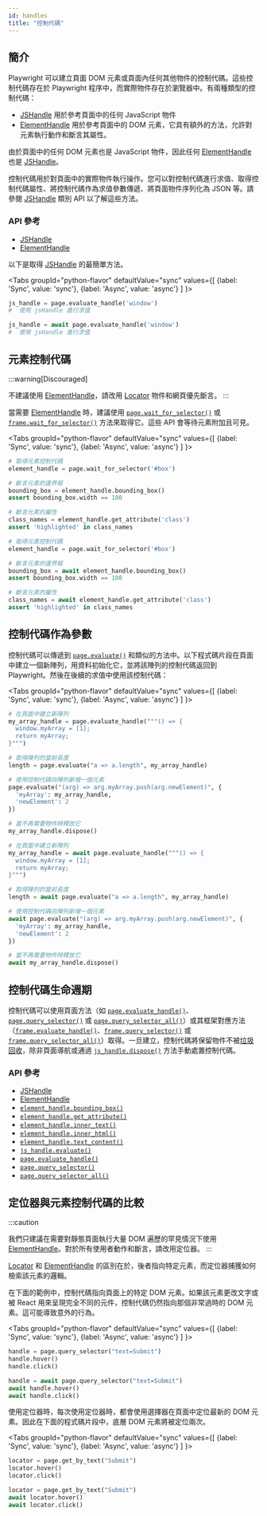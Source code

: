 ```yaml
---
id: handles
title: "控制代碼"
---
```


## 簡介

Playwright 可以建立頁面 DOM 元素或頁面內任何其他物件的控制代碼。這些控制代碼存在於 Playwright 程序中，而實際物件存在於瀏覽器中。有兩種類型的控制代碼：
- [JSHandle] 用於參考頁面中的任何 JavaScript 物件
- [ElementHandle] 用於參考頁面中的 DOM 元素，它具有額外的方法，允許對元素執行動作和斷言其屬性。

由於頁面中的任何 DOM 元素也是 JavaScript 物件，因此任何 [ElementHandle] 也是 [JSHandle]。

控制代碼用於對頁面中的實際物件執行操作。您可以對控制代碼進行求值、取得控制代碼屬性、將控制代碼作為求值參數傳遞、將頁面物件序列化為 JSON 等。請參閱 [JSHandle] 類別 API 以了解這些方法。

### API 參考
- [JSHandle]
- [ElementHandle]

以下是取得 [JSHandle] 的最簡單方法。

<Tabs
  groupId="python-flavor"
  defaultValue="sync"
  values={[
    {label: 'Sync', value: 'sync'},
    {label: 'Async', value: 'async'}
  ]
}>
<TabItem value="sync">

```py
js_handle = page.evaluate_handle('window')
#  使用 jsHandle 進行求值
```

</TabItem>
<TabItem value="async">

```py
js_handle = await page.evaluate_handle('window')
#  使用 jsHandle 進行求值
```

</TabItem>
</Tabs>

## 元素控制代碼

:::warning[Discouraged]

不建議使用 [ElementHandle]，請改用 [Locator] 物件和網頁優先斷言。
:::

當需要 [ElementHandle] 時，建議使用 [`page.wait_for_selector()`](/api/class-page.mdx#page-wait-for-selector) 或 [`frame.wait_for_selector()`](/api/class-frame.mdx#frame-wait-for-selector) 方法來取得它。這些 API 會等待元素附加且可見。

<Tabs
  groupId="python-flavor"
  defaultValue="sync"
  values={[
    {label: 'Sync', value: 'sync'},
    {label: 'Async', value: 'async'}
  ]
}>
<TabItem value="sync">

```py
# 取得元素控制代碼
element_handle = page.wait_for_selector('#box')

# 斷言元素的邊界框
bounding_box = element_handle.bounding_box()
assert bounding_box.width == 100

# 斷言元素的屬性
class_names = element_handle.get_attribute('class')
assert 'highlighted' in class_names
```

</TabItem>
<TabItem value="async">

```py
# 取得元素控制代碼
element_handle = page.wait_for_selector('#box')

# 斷言元素的邊界框
bounding_box = await element_handle.bounding_box()
assert bounding_box.width == 100

# 斷言元素的屬性
class_names = await element_handle.get_attribute('class')
assert 'highlighted' in class_names
```

</TabItem>
</Tabs>

## 控制代碼作為參數

控制代碼可以傳遞到 [`page.evaluate()`](/api/class-page.mdx#page-evaluate) 和類似的方法中。以下程式碼片段在頁面中建立一個新陣列，用資料初始化它，並將該陣列的控制代碼返回到 Playwright。然後在後續的求值中使用該控制代碼：

<Tabs
  groupId="python-flavor"
  defaultValue="sync"
  values={[
    {label: 'Sync', value: 'sync'},
    {label: 'Async', value: 'async'}
  ]
}>
<TabItem value="sync">

```py
# 在頁面中建立新陣列
my_array_handle = page.evaluate_handle("""() => {
  window.myArray = [1];
  return myArray;
}""")

# 取得陣列的當前長度
length = page.evaluate("a => a.length", my_array_handle)

# 使用控制代碼向陣列新增一個元素
page.evaluate("(arg) => arg.myArray.push(arg.newElement)", {
  'myArray': my_array_handle,
  'newElement': 2
})

# 當不再需要物件時釋放它
my_array_handle.dispose()
```

</TabItem>
<TabItem value="async">

```py
# 在頁面中建立新陣列
my_array_handle = await page.evaluate_handle("""() => {
  window.myArray = [1];
  return myArray;
}""")

# 取得陣列的當前長度
length = await page.evaluate("a => a.length", my_array_handle)

# 使用控制代碼向陣列新增一個元素
await page.evaluate("(arg) => arg.myArray.push(arg.newElement)", {
  'myArray': my_array_handle,
  'newElement': 2
})

# 當不再需要物件時釋放它
await my_array_handle.dispose()
```

</TabItem>
</Tabs>

## 控制代碼生命週期

控制代碼可以使用頁面方法（如 [`page.evaluate_handle()`](/api/class-page.mdx#page-evaluate-handle)、[`page.query_selector()`](/api/class-page.mdx#page-query-selector) 或 [`page.query_selector_all()`](/api/class-page.mdx#page-query-selector-all)）或其框架對應方法（[`frame.evaluate_handle()`](/api/class-frame.mdx#frame-evaluate-handle)、[`frame.query_selector()`](/api/class-frame.mdx#frame-query-selector) 或 [`frame.query_selector_all()`](/api/class-frame.mdx#frame-query-selector-all)）取得。一旦建立，控制代碼將保留物件不被[垃圾回收](https://developer.mozilla.org/en-US/docs/Web/JavaScript/Memory_Management)，除非頁面導航或通過 [`js_handle.dispose()`](/api/class-jshandle.mdx#js-handle-dispose) 方法手動處置控制代碼。

### API 參考
- [JSHandle]
- [ElementHandle]
- [`element_handle.bounding_box()`](/api/class-elementhandle.mdx#element-handle-bounding-box)
- [`element_handle.get_attribute()`](/api/class-elementhandle.mdx#element-handle-get-attribute)
- [`element_handle.inner_text()`](/api/class-elementhandle.mdx#element-handle-inner-text)
- [`element_handle.inner_html()`](/api/class-elementhandle.mdx#element-handle-inner-html)
- [`element_handle.text_content()`](/api/class-elementhandle.mdx#element-handle-text-content)
- [`js_handle.evaluate()`](/api/class-jshandle.mdx#js-handle-evaluate)
- [`page.evaluate_handle()`](/api/class-page.mdx#page-evaluate-handle)
- [`page.query_selector()`](/api/class-page.mdx#page-query-selector)
- [`page.query_selector_all()`](/api/class-page.mdx#page-query-selector-all)

## 定位器與元素控制代碼的比較

:::caution

我們只建議在需要對靜態頁面執行大量 DOM 遍歷的罕見情況下使用 [ElementHandle]。對於所有使用者動作和斷言，請改用定位器。
:::

[Locator] 和 [ElementHandle] 的區別在於，後者指向特定元素，而定位器捕獲如何檢索該元素的邏輯。

在下面的範例中，控制代碼指向頁面上的特定 DOM 元素。如果該元素更改文字或被 React 用來呈現完全不同的元件，控制代碼仍然指向那個非常過時的 DOM 元素。這可能導致意外的行為。

<Tabs
  groupId="python-flavor"
  defaultValue="sync"
  values={[
    {label: 'Sync', value: 'sync'},
    {label: 'Async', value: 'async'}
  ]
}>
<TabItem value="sync">

```py
handle = page.query_selector("text=Submit")
handle.hover()
handle.click()
```

</TabItem>
<TabItem value="async">

```py
handle = await page.query_selector("text=Submit")
await handle.hover()
await handle.click()
```

</TabItem>
</Tabs>

使用定位器時，每次使用定位器時，都會使用選擇器在頁面中定位最新的 DOM 元素。因此在下面的程式碼片段中，底層 DOM 元素將被定位兩次。

<Tabs
  groupId="python-flavor"
  defaultValue="sync"
  values={[
    {label: 'Sync', value: 'sync'},
    {label: 'Async', value: 'async'}
  ]
}>
<TabItem value="sync">

```py
locator = page.get_by_text("Submit")
locator.hover()
locator.click()
```

</TabItem>
<TabItem value="async">

```py
locator = page.get_by_text("Submit")
await locator.hover()
await locator.click()
```

</TabItem>
</Tabs>


[Accessibility]: /api/class-accessibility.mdx "Accessibility"
[APIRequest]: /api/class-apirequest.mdx "APIRequest"
[APIRequestContext]: /api/class-apirequestcontext.mdx "APIRequestContext"
[APIResponse]: /api/class-apiresponse.mdx "APIResponse"
[APIResponseAssertions]: /api/class-apiresponseassertions.mdx "APIResponseAssertions"
[Browser]: /api/class-browser.mdx "Browser"
[BrowserContext]: /api/class-browsercontext.mdx "BrowserContext"
[BrowserType]: /api/class-browsertype.mdx "BrowserType"
[CDPSession]: /api/class-cdpsession.mdx "CDPSession"
[Clock]: /api/class-clock.mdx "Clock"
[ConsoleMessage]: /api/class-consolemessage.mdx "ConsoleMessage"
[Dialog]: /api/class-dialog.mdx "Dialog"
[Download]: /api/class-download.mdx "Download"
[ElementHandle]: /api/class-elementhandle.mdx "ElementHandle"
[Error]: /api/class-error.mdx "Error"
[FileChooser]: /api/class-filechooser.mdx "FileChooser"
[Frame]: /api/class-frame.mdx "Frame"
[FrameLocator]: /api/class-framelocator.mdx "FrameLocator"
[JSHandle]: /api/class-jshandle.mdx "JSHandle"
[Keyboard]: /api/class-keyboard.mdx "Keyboard"
[Locator]: /api/class-locator.mdx "Locator"
[LocatorAssertions]: /api/class-locatorassertions.mdx "LocatorAssertions"
[Mouse]: /api/class-mouse.mdx "Mouse"
[Page]: /api/class-page.mdx "Page"
[PageAssertions]: /api/class-pageassertions.mdx "PageAssertions"
[Playwright]: /api/class-playwright.mdx "Playwright"
[Request]: /api/class-request.mdx "Request"
[Response]: /api/class-response.mdx "Response"
[Route]: /api/class-route.mdx "Route"
[Selectors]: /api/class-selectors.mdx "Selectors"
[TimeoutError]: /api/class-timeouterror.mdx "TimeoutError"
[Touchscreen]: /api/class-touchscreen.mdx "Touchscreen"
[Tracing]: /api/class-tracing.mdx "Tracing"
[Video]: /api/class-video.mdx "Video"
[WebError]: /api/class-weberror.mdx "WebError"
[WebSocket]: /api/class-websocket.mdx "WebSocket"
[WebSocketRoute]: /api/class-websocketroute.mdx "WebSocketRoute"
[Worker]: /api/class-worker.mdx "Worker"
[Element]: https://developer.mozilla.org/en-US/docs/Web/API/element "Element"
[EvaluationArgument]: /evaluating.mdx#evaluation-argument "EvaluationArgument"
[Promise]: https://developer.mozilla.org/en-US/docs/Web/JavaScript/Reference/Global_Objects/Promise "Promise"
[iterator]: https://developer.mozilla.org/en-US/docs/Web/JavaScript/Reference/Iteration_protocols "Iterator"
[origin]: https://developer.mozilla.org/en-US/docs/Glossary/Origin "Origin"
[selector]: https://developer.mozilla.org/en-US/docs/Web/CSS/CSS_Selectors "selector"
[Serializable]: https://developer.mozilla.org/en-US/docs/Web/JavaScript/Reference/Global_Objects/JSON/stringify#Description "Serializable"
[UIEvent.detail]: https://developer.mozilla.org/en-US/docs/Web/API/UIEvent/detail "UIEvent.detail"
[UnixTime]: https://en.wikipedia.org/wiki/Unix_time "Unix Time"
[xpath]: https://developer.mozilla.org/en-US/docs/Web/XPath "xpath"

[Any]: https://docs.python.org/3/library/typing.html#typing.Any "Any"
[bool]: https://docs.python.org/3/library/stdtypes.html "bool"
[bytes]: https://docs.python.org/3/library/stdtypes.html#bytes "bytes"
[Callable]: https://docs.python.org/3/library/typing.html#typing.Callable "Callable"
[EventContextManager]: https://docs.python.org/3/reference/datamodel.html#context-managers "Event context manager"
[EventEmitter]: https://pyee.readthedocs.io/en/latest/#pyee.BaseEventEmitter "EventEmitter"
[Exception]: https://docs.python.org/3/library/exceptions.html#Exception "Exception"
[Dict]: https://docs.python.org/3/library/typing.html#typing.Dict "Dict"
[float]: https://docs.python.org/3/library/stdtypes.html#numeric-types-int-float-complex "float"
[int]: https://docs.python.org/3/library/stdtypes.html#numeric-types-int-float-complex "int"
[List]: https://docs.python.org/3/library/typing.html#typing.List "List"
[NoneType]: https://docs.python.org/3/library/constants.html#None "None"
[Pattern]: https://docs.python.org/3/library/re.html "Pattern"
[URL]: https://en.wikipedia.org/wiki/URL "URL"
[pathlib.Path]: https://realpython.com/python-pathlib/ "pathlib.Path"
[str]: https://docs.python.org/3/library/stdtypes.html#text-sequence-type-str "str"
[Union]: https://docs.python.org/3/library/typing.html#typing.Union "Union"
[datetime]: https://docs.python.org/3/library/datetime.html#datetime.datetime "datetime"

[all available image tags]: https://mcr.microsoft.com/en-us/product/playwright/python/about "all available image tags"
[Microsoft Artifact Registry]: https://mcr.microsoft.com/en-us/product/playwright/python/about "Microsoft Artifact Registry"
[Dockerfile.noble]: https://github.com/microsoft/playwright-python/blob/main/utils/docker/Dockerfile.noble "Dockerfile.noble"
